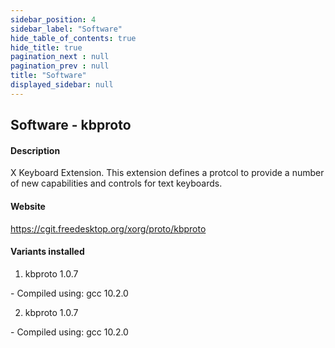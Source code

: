 ```yaml
---
sidebar_position: 4
sidebar_label: "Software"
hide_table_of_contents: true
hide_title: true
pagination_next : null
pagination_prev : null
title: "Software"
displayed_sidebar: null
---
```


## Software - kbproto


#### Description
X Keyboard Extension. This extension defines a protcol to provide a number of new capabilities and controls for text keyboards.

#### Website
https://cgit.freedesktop.org/xorg/proto/kbproto

#### Variants installed
1. kbproto 1.0.7
<div class="ul-circle">
    - Compiled using: gcc 10.2.0
</div>

2. kbproto 1.0.7
<div class="ul-circle">
    - Compiled using: gcc 10.2.0
</div>

